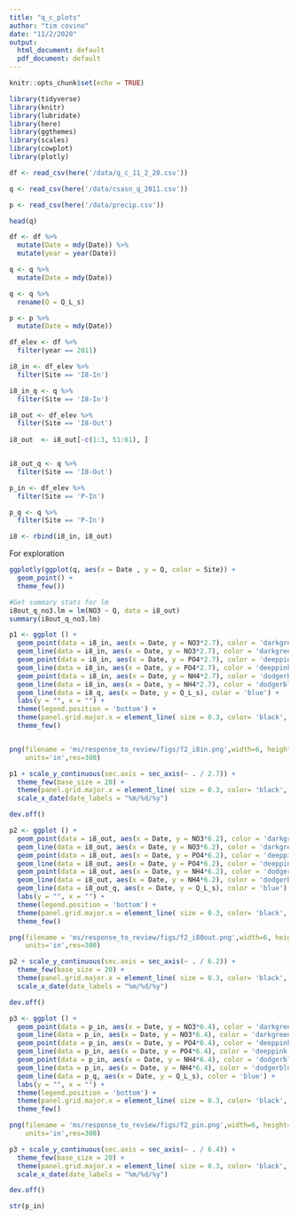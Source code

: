 ```yaml
---
title: "q_c_plots"
author: "tim covino"
date: "11/2/2020"
output:
  html_document: default
  pdf_document: default
---
```


```r
knitr::opts_chunk$set(echo = TRUE)

library(tidyverse)
library(knitr)
library(lubridate)
library(here)
library(ggthemes)
library(scales)
library(cowplot)
library(plotly)

```


```r

df <- read_csv(here('/data/q_c_11_2_20.csv'))

q <- read_csv(here('/data/csasn_q_2011.csv'))

p <- read_csv(here('/data/precip.csv'))

```


```r

head(q)

df <- df %>%
  mutate(Date = mdy(Date)) %>% 
  mutate(year = year(Date))

q <- q %>%
  mutate(Date = mdy(Date)) 

q <- q %>% 
  rename(Q = Q_L_s) 

p <- p %>%
  mutate(Date = mdy(Date))

df_elev <- df %>%
  filter(year == 2011)

i8_in <- df_elev %>% 
  filter(Site == 'I8-In')

i8_in_q <- q %>% 
  filter(Site == 'I8-In')

i8_out <- df_elev %>% 
  filter(Site == 'I8-Out') 
  
i8_out  <- i8_out[-c(1:3, 51:61), ]


i8_out_q <- q %>% 
  filter(Site == 'I8-Out') 

p_in <- df_elev %>% 
  filter(Site == 'P-In')

p_q <- q %>% 
  filter(Site == 'P-In')

i8 <- rbind(i8_in, i8_out)

```

For exploration
```r
ggplotly(ggplot(q, aes(x = Date , y = Q, color = Site)) + 
  geom_point() + 
  theme_few()) 

```


```r

#Get summary stats for lm
i8out_q_no3.lm = lm(NO3 ~ Q, data = i8_out)
summary(i8out_q_no3.lm)

```


```r


p1 <- ggplot () +
  geom_point(data = i8_in, aes(x = Date, y = NO3*2.7), color = 'darkgreen', shape = 16, size = 2) +
  geom_line(data = i8_in, aes(x = Date, y = NO3*2.7), color = 'darkgreen', linetype = 'dashed') +
  geom_point(data = i8_in, aes(x = Date, y = PO4*2.7), color = 'deeppink', shape = 15, size = 2) +
  geom_line(data = i8_in, aes(x = Date, y = PO4*2.7), color = 'deeppink', linetype = 'dashed') +
  geom_point(data = i8_in, aes(x = Date, y = NH4*2.7), color = 'dodgerblue', shape = 17, size = 2) +
  geom_line(data = i8_in, aes(x = Date, y = NH4*2.7), color = 'dodgerblue', linetype = 'dashed') +
  geom_line(data = i8_q, aes(x = Date, y = Q_L_s), color = 'blue') +
  labs(y = "", x = "") +
  theme(legend.position = 'bottom') +
  theme(panel.grid.major.x = element_line( size = 0.3, color= 'black', linetype = 'dashed')) +
  theme_few()


png(filename = 'ms/response_to_review/figs/f2_i8in.png',width=6, height=3,
    units='in',res=300)

p1 + scale_y_continuous(sec.axis = sec_axis(~ . / 2.7)) +
  theme_few(base_size = 20) +
  theme(panel.grid.major.x = element_line( size = 0.3, color= 'black', linetype = 'dashed')) +
  scale_x_date(date_labels = "%m/%d/%y")

dev.off()

```


```r

p2 <- ggplot () +
  geom_point(data = i8_out, aes(x = Date, y = NO3*6.2), color = 'darkgreen', shape = 16, size = 2) +
  geom_line(data = i8_out, aes(x = Date, y = NO3*6.2), color = 'darkgreen', linetype = 'dashed') +
  geom_point(data = i8_out, aes(x = Date, y = PO4*6.2), color = 'deeppink', shape = 15, size = 2) +
  geom_line(data = i8_out, aes(x = Date, y = PO4*6.2), color = 'deeppink', linetype = 'dashed') +
  geom_point(data = i8_out, aes(x = Date, y = NH4*6.2), color = 'dodgerblue', shape = 17, size = 2) +
  geom_line(data = i8_out, aes(x = Date, y = NH4*6.2), color = 'dodgerblue', linetype = 'dashed') +
  geom_line(data = i8_out_q, aes(x = Date, y = Q_L_s), color = 'blue') +
  labs(y = "", x = "") +
  theme(legend.position = 'bottom') +
  theme(panel.grid.major.x = element_line( size = 0.3, color= 'black', linetype = 'dashed')) +
  theme_few()

png(filename = 'ms/response_to_review/figs/f2_i80out.png',width=6, height=3,
    units='in',res=300)

p2 + scale_y_continuous(sec.axis = sec_axis(~ . / 6.2)) +
  theme_few(base_size = 20) +
  theme(panel.grid.major.x = element_line( size = 0.3, color= 'black', linetype = 'dashed')) +
  scale_x_date(date_labels = "%m/%d/%y")

dev.off()

```


```r

p3 <- ggplot () +
  geom_point(data = p_in, aes(x = Date, y = NO3*6.4), color = 'darkgreen', shape = 16, size = 2) +
  geom_line(data = p_in, aes(x = Date, y = NO3*6.4), color = 'darkgreen', linetype = 'dashed') +
  geom_point(data = p_in, aes(x = Date, y = PO4*6.4), color = 'deeppink', shape = 15, size = 2) +
  geom_line(data = p_in, aes(x = Date, y = PO4*6.4), color = 'deeppink', linetype = 'dashed') +
  geom_point(data = p_in, aes(x = Date, y = NH4*6.4), color = 'dodgerblue', shape = 17, size = 2) +
  geom_line(data = p_in, aes(x = Date, y = NH4*6.4), color = 'dodgerblue', linetype = 'dashed') +
  geom_line(data = p_q, aes(x = Date, y = Q_L_s), color = 'blue') +
  labs(y = "", x = "") +
  theme(legend.position = 'bottom') +
  theme(panel.grid.major.x = element_line( size = 0.3, color= 'black', linetype = 'dashed')) +
  theme_few()

png(filename = 'ms/response_to_review/figs/f2_pin.png',width=6, height=3,
    units='in',res=300)

p3 + scale_y_continuous(sec.axis = sec_axis(~ . / 6.4)) +
  theme_few(base_size = 20) +
  theme(panel.grid.major.x = element_line( size = 0.3, color= 'black', linetype = 'dashed')) +
  scale_x_date(date_labels = "%m/%d/%y")

dev.off()

str(p_in)
```

